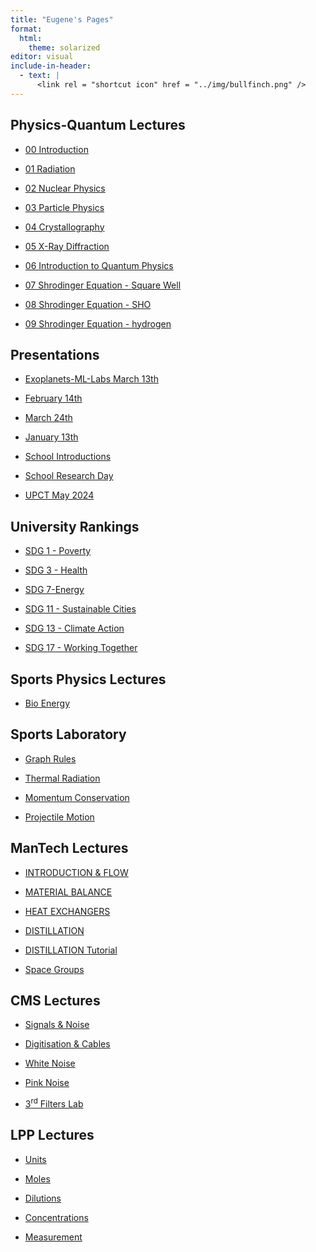 ```yaml
---
title: "Eugene's Pages"
format: 
  html:
    theme: solarized
editor: visual
include-in-header:
  - text: |
      <link rel = "shortcut icon" href = "../img/bullfinch.png" />
---
```


## Physics-Quantum Lectures

-   [00 Introduction](https://tud.netlify.app/lectures/physics-quantum/00-introduction.htm){target="_blank"}

-   [01 Radiation](https://tud.netlify.app/lectures/physics-quantum/01-radiation.html){target="_blank"}

-   [02 Nuclear Physics](https://tud.netlify.app/lectures/physics-quantum/02-nuclear.html){target="_blank"}

-   [03 Particle Physics](https://tud.netlify.app/lectures/physics-quantum/03-particle.html){target="_blank"}

-   [04 Crystallography](https://tud.netlify.app/lectures/physics-quantum/04-xtals.html){target="_blank"}

-   [05 X-Ray Diffraction](https://tud.netlify.app/lectures/physics-quantum/05-crystals-x-ray-diffraction.html){target="_blank"}

-   [06 Introduction to Quantum Physics](https://tud.netlify.app/lectures/physics-quantum/06-intro-quantum.html){target="_blank"}

-   [07 Shrodinger Equation - Square Well](https://tud.netlify.app/lectures/physics-quantum/07-particle-box.html){target="_blank"}

-   [08 Shrodinger Equation - SHO](https://tud.netlify.app/lectures/physics-quantum/08-sho.html){target="_blank"}

-   [09 Shrodinger Equation - hydrogen](https://tud.netlify.app/lectures/physics-quantum/09-hydrogen.html){target="_blank"}

## Presentations

- [Exoplanets-ML-Labs March 13th](https://tud.netlify.app/physics-school/ML-Labs_exoplanets.html){target="_blank"}

-   [February 14th](https://tud.netlify.app/eut-plus/workshop-kickoff-feb14-2025.html){target="_blank"}

-   [March 24th](https://tud.netlify.app/physics-school/phys-clin-discipline){target="_blank"}

-   [January 13th](https://tud.netlify.app/physics-school/organisational-change.html){target="_blank"}

-   [School Introductions](https://tud.netlify.app/physics-school/school-c){target="_blank"}

-   [School Research Day](https://tud.netlify.app/physics-school/school-c-research){target="_blank"}

-   [UPCT May 2024](https://tud.netlify.app/eut-plus/cartegena-May-2024.html){target="_blank"}

## University Rankings

-   [SDG 1 - Poverty](https://tud.netlify.app/poverty#1)

-   [SDG 3 - Health](https://tud.netlify.app/health.html#1)

-   [SDG 7-Energy](https://tud.netlify.app/energy#1)

-   [SDG 11 - Sustainable Cities](https://tud.netlify.app/sustainable.html#1)

-   [SDG 13 - Climate Action](https://tud.netlify.app/climate#1)

-   [SDG 17 - Working Together](https://tud.netlify.app/working-together.html)

## Sports Physics Lectures

-   [Bio Energy](https://tud.netlify.app/bioenergy1#/title-slide)

## Sports Laboratory

-   [Graph Rules](https://tud.netlify.app/graph-rules#1)

-   [Thermal Radiation](https://tud.netlify.app/wien)

-   [Momentum Conservation](https://tud.netlify.app/collision)

-   [Projectile Motion](https://tud.netlify.app/projectile)

## ManTech Lectures

-   [INTRODUCTION & FLOW](https://tud.netlify.app/lectures/mantech/02-introduction-flow-diagrams.pdf)

-   [MATERIAL BALANCE](https://tud.netlify.app/lectures/mantech/01-material-balance.pdf)

-   [HEAT EXCHANGERS](https://tud.netlify.app/lectures/mantech/03-heat-exchangers.pdf)

-   [DISTILLATION](https://tud.netlify.app/lectures/mantech/04-distillation.pdf)

-   [DISTILLATION Tutorial](https://tud.netlify.app/lectures/mantech/04-distil-tutorial.pdf)

-   [Space Groups](https://tud.netlify.app/lectures/mantech/space-groups/)

## CMS Lectures

-   [Signals & Noise](https://tud.netlify.app/lectures/cms/01-signals-noise.pdf)

-   [Digitisation & Cables](https://tud.netlify.app/lectures/cms/02-digitisation-cables.pdf)

-   [White Noise](https://tud.netlify.app/lectures/cms/Whitenoisesound.wav)

-   [Pink Noise](https://tud.netlify.app/lectures/cms/pink_noise.wav)

-   [3<sup>rd</sup> Filters Lab](https://tud.netlify.app/lectures/cms/filters-lab.zip)

## LPP Lectures

-   [Units](https://tud.netlify.app/lectures/lpp/03-units.pdf)

-   [Moles](https://tud.netlify.app/lectures/lpp/04-moles-molarity-solutions.pdf)

-   [Dilutions](https://tud.netlify.app/lectures/lpp/05-dilutions.pdf)

-   [Concentrations](https://tud.netlify.app/lectures/lpp/06_Concentrations.pdf)

-   [Measurement](https://tud.netlify.app/lectures/lpp/07-measurement.pdf)
